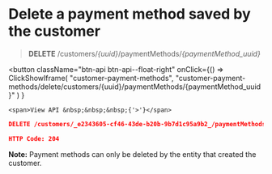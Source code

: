 # Delete a payment method saved by the customer

> **DELETE** /customers/_\{uuid}_/paymentMethods/_\{paymentMethod_uuid}_


<button className="btn-api btn-api--float-right"
	onClick={() =>
		ClickShowIframe(
			"customer-payment-methods",
			"customer-payment-methods/delete/customers/{uuid}/paymentMethods/{paymentMethod_uuid}"
		)
	}
>
	<span>View API &nbsp;&nbsp;&nbsp;{'>'}</span>
</button>


<Tabs>
<TabItem value="request" label="Request">

```json
DELETE /customers/_e2343605-cf46-43de-b20b-9b7d1c95a9b2_/paymentMethods/_90068f83-7623-4de5-91c7-ac447c504ebf_
```

</TabItem>
<TabItem value="response" label="Response">

```json
HTTP Code: 204
```

</TabItem>
</Tabs>

**Note:** Payment methods can only be deleted by the entity that created the customer.
